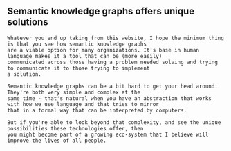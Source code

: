 
<Content>
    <h2 className="subtitle">Semantic knowledge graphs offers unique solutions</h2>

    Whatever you end up taking from this website, I hope the minimum thing is that you see how semantic knowledge graphs
    are a viable option for many organizations. It's base in human language makes it a tool that can be (more easily)
    communicated across those having a problem needed solving and trying to communicate it to those trying to implement
    a solution.

    Semantic knowledge graphs can be a bit hard to get your head around. They're both very simple and complex at the
    same time - that's natural when you have an abstraction that works with how we use language and that tries to mirror
    that in a formal way that can be interpreted by computers.

    But if you're able to look beyond that complexity, and see the unique possibilities these technologies offer, then
    you might become part of a growing eco-system that I believe will improve the lives of all people.
</Content>
